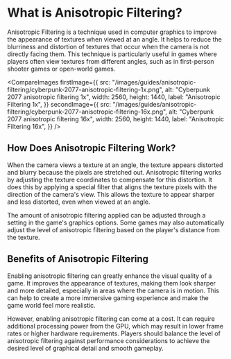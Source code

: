 # What is Anisotropic Filtering?

Anisotropic Filtering is a technique used in computer graphics to improve the appearance of textures when viewed at an angle. It helps to reduce the blurriness and distortion of textures that occur when the camera is not directly facing them. This technique is particularly useful in games where players often view textures from different angles, such as in first-person shooter games or open-world games.

<CompareImages
  firstImage={{
    src: "/images/guides/anisotropic-filtering/cyberpunk-2077-anisotropic-filtering-1x.png",
    alt: "Cyberpunk 2077 anisotropic filtering 1x",
    width: 2560,
    height: 1440,
    label: "Anisotropic Filtering 1x",
  }}
  secondImage={{
    src: "/images/guides/anisotropic-filtering/cyberpunk-2077-anisotropic-filtering-16x.png",
    alt: "Cyberpunk 2077 anisotropic filtering 16x",
    width: 2560,
    height: 1440,
    label: "Anisotropic Filtering 16x",
  }}
/>

## How Does Anisotropic Filtering Work?

When the camera views a texture at an angle, the texture appears distorted and blurry because the pixels are stretched out. Anisotropic filtering works by adjusting the texture coordinates to compensate for this distortion. It does this by applying a special filter that aligns the texture pixels with the direction of the camera's view. This allows the texture to appear sharper and less distorted, even when viewed at an angle.

The amount of anisotropic filtering applied can be adjusted through a setting in the game's graphics options. Some games may also automatically adjust the level of anisotropic filtering based on the player's distance from the texture.

## Benefits of Anisotropic Filtering

Enabling anisotropic filtering can greatly enhance the visual quality of a game. It improves the appearance of textures, making them look sharper and more detailed, especially in areas where the camera is in motion. This can help to create a more immersive gaming experience and make the game world feel more realistic.

However, enabling anisotropic filtering can come at a cost. It can require additional processing power from the GPU, which may result in lower frame rates or higher hardware requirements. Players should balance the level of anisotropic filtering against performance considerations to achieve the desired level of graphical detail and smooth gameplay.
